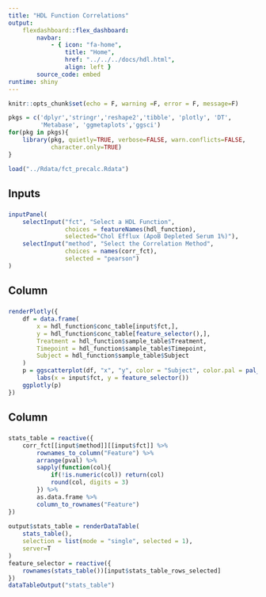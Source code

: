 ```yaml
---
title: "HDL Function Correlations"
output:
    flexdashboard::flex_dashboard:
        navbar:
            - { icon: "fa-home",
                title: "Home", 
                href: "../../../docs/hdl.html", 
                align: left }
        source_code: embed
runtime: shiny 
---
```


<style>
.datatables{
    overflow: auto;
}
.control-label{
    font-weight: bold !important;
}
.chart-title{
    color: #000000;
    text-align: center;
    font-size: 110%
}
</style>

```r
knitr::opts_chunk$set(echo = F, warning =F, error = F, message=F)
```

```r
pkgs = c('dplyr','stringr','reshape2','tibble', 'plotly', 'DT',
         'Metabase', 'ggmetaplots','ggsci')
for(pkg in pkgs){
    library(pkg, quietly=TRUE, verbose=FALSE, warn.conflicts=FALSE, 
            character.only=TRUE)
}
```

```r
load("../Rdata/fct_precalc.Rdata")
```

Inputs {.sidebar}
----------------------------

###

```r
inputPanel(
    selectInput("fct", "Select a HDL Function",
                choices = featureNames(hdl_function), 
                selected="Chol Efflux (ApoB Depleted Serum 1%)"),
    selectInput("method", "Select the Correlation Method",
                choices = names(corr_fct),
                selected = "pearson")
)
```

Column
----------------------------

###

```r
renderPlotly({
    df = data.frame(
        x = hdl_function$conc_table[input$fct,],
        y = hdl_function$conc_table[feature_selector(),],
        Treatment = hdl_function$sample_table$Treatment,
        Timepoint = hdl_function$sample_table$Timepoint,
        Subject = hdl_function$sample_table$Subject
    )
    p = ggscatterplot(df, "x", "y", color = "Subject", color.pal = pal_jama()(7)) +
        labs(x = input$fct, y = feature_selector())
    ggplotly(p)
})
```

Column
----------------------------

###

```r
stats_table = reactive({
    corr_fct[[input$method]][[input$fct]] %>%
        rownames_to_column("Feature") %>%
        arrange(pval) %>%
        sapply(function(col){
            if(!is.numeric(col)) return(col)
            round(col, digits = 3)
        }) %>%
        as.data.frame %>%
        column_to_rownames("Feature")
})
    
output$stats_table = renderDataTable(
    stats_table(), 
    selection = list(mode = "single", selected = 1),
    server=T
)
feature_selector = reactive({
    rownames(stats_table())[input$stats_table_rows_selected]
})
dataTableOutput("stats_table")
```
